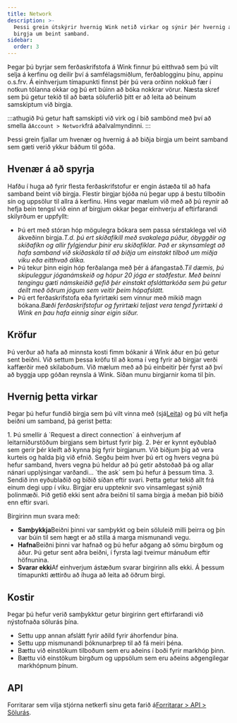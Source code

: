 ```yaml
---
title: Network
description: >-
  Þessi grein útskýrir hvernig Wink netið virkar og sýnir þér hvernig á að biðja
  birgja um beint samband.
sidebar:
  order: 3
---
```


Þegar þú byrjar sem ferðaskrifstofa á Wink finnur þú eitthvað sem þú vilt selja á kerfinu og deilir því á samfélagsmiðlum, ferðablogginu þínu, appinu o.s.frv.
Á einhverjum tímapunkti finnst þér þú vera orðinn nokkuð fær í notkun tólanna okkar og þú ert búinn að bóka nokkrar vörur.
Næsta skref sem þú getur tekið til að bæta söluferlið þitt er að leita að beinum samskiptum við birgja.

:::athugið
Þú getur haft samskipti við virk og í bið sambönd með því að smella á`Account > Network`frá aðalvalmyndinni.
:::

Þessi grein fjallar um hvenær og hvernig á að biðja birgja um beint samband sem gæti verið ykkur báðum til góða.

## Hvenær á að spyrja

Hafðu í huga að fyrir flesta ferðaskrifstofur er engin ástæða til að hafa samband beint við birgja. Flestir birgjar bjóða nú þegar upp á bestu tilboðin sín og uppsölur til allra á kerfinu.
Hins vegar mælum við með að þú reynir að hefja bein tengsl við einn af birgjum okkar þegar einhverju af eftirfarandi skilyrðum er uppfyllt:

* Þú ert með stóran hóp mögulegra bókara sem passa sérstaklega vel við ákveðinn birgja.*T.d. þú ert skíðafíkill með svakalega púður, óbyggðir og skíðafíkn og allir fylgjendur þínir eru skíðafíklar. Það er skynsamlegt að hafa samband við skíðaskála til að biðja um einstakt tilboð um miðja viku eða eitthvað álíka.*
* Þú tekur þinn eigin hóp ferðalanga með þér á áfangastað.*Til dæmis, þú skipuleggur jóganámskeið og hópur 20 jóga er staðfestur. Með beinni tengingu gæti námskeiðið gefið þér einstakt afsláttarkóða sem þú getur deilt með öðrum jógum sem veitir þeim hópafslátt.*
* Þú ert ferðaskrifstofa eða fyrirtæki sem vinnur með mikið magn bókana.*Bæði ferðaskrifstofur og fyrirtæki teljast vera tengd fyrirtæki á Wink en þau hafa einnig sínar eigin síður.*

## Kröfur

Þú verður að hafa að minnsta kosti fimm bókanir á Wink áður en þú getur sent beiðni.
Við settum þessa kröfu til að koma í veg fyrir að birgjar verði kaffærðir með skilaboðum. Við mælum með að þú einbeitir þér fyrst að því að byggja upp góðan reynsla á Wink. Síðan munu birgjarnir koma til þín.

## Hvernig þetta virkar

Þegar þú hefur fundið birgja sem þú vilt vinna með (sjá[Leita](/studio/search/)) og þú vilt hefja beiðni um samband, þá gerist þetta:

<Steps>
  1. Þú smellir á `Request a direct connection` á einhverjum af leitarniðurstöðum birgjans sem birtust fyrir þig.
  2. Þér er kynnt eyðublað sem gerir þér kleift að kynna þig fyrir birgjanum. Við biðjum þig að vera kurteis og halda þig við efnið. Segðu þeim hver þú ert og hvers vegna þú hefur samband, hvers vegna þú heldur að þú getir aðstoðað þá og allar nánari upplýsingar varðandi... `the ask` sem þú hefur á þessum tíma.
  3. Sendið inn eyðublaðið og bíðið síðan eftir svari. Þetta getur tekið allt frá einum degi upp í viku. Birgjar eru uppteknir svo vinsamlegast sýnið þolinmæði. Þið getið ekki sent aðra beiðni til sama birgja á meðan þið bíðið enn eftir svari.
</Steps>


Birgirinn mun svara með:

* **Samþykkja**Beiðni þinni var samþykkt og bein söluleið milli þeirra og þín var búin til sem hægt er að stilla á marga mismunandi vegu.
* **Hafna**Beiðni þinni var hafnað og þú hefur aðgang að sömu birgðum og áður. Þú getur sent aðra beiðni, í fyrsta lagi tveimur mánuðum eftir höfnunina.
* **Svarar ekki**Af einhverjum ástæðum svarar birgirinn alls ekki. Á þessum tímapunkti ættirðu að íhuga að leita að öðrum birgi.

## Kostir

Þegar þú hefur verið samþykktur getur birgirinn gert eftirfarandi við nýstofnaða sölurás þína.

* Settu upp annan afslátt fyrir aðild fyrir áhorfendur þína.
* Settu upp mismunandi þóknunarþrep til að fá meiri þéna.
* Bættu við einstökum tilboðum sem eru aðeins í boði fyrir markhóp þinn.
* Bættu við einstökum birgðum og uppsölum sem eru aðeins aðgengilegar markhópnum þínum.

## API

Forritarar sem vilja stjórna netkerfi sínu geta farið á[Forritarar > API > Sölurás](/developers/apis/#sales-channel-api).

